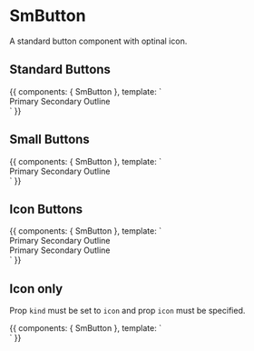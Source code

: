 
<Meta title="Components/SmButton" component={SmButton} />

# SmButton

A standard button component with optinal icon.

<Props of={SmButton} />

## Standard Buttons

<Preview>
  <Story name="default" height="70px">
    {{
      components: { SmButton },
      template: `
      <div class="flex">
        <SmButton class="m-2">Primary</SmButton>
        <SmButton kind="secondary" class="m-2">Secondary</SmButton>
        <SmButton kind="outline" class="m-2">Outline</SmButton>
      </div>
      `
    }}
  </Story>
</Preview>

## Small Buttons

<Preview>
  <Story name="small" height="50px">
    {{
      components: { SmButton },
      template: `
      <div class="flex">
        <SmButton small class="m-2">Primary</SmButton>
        <SmButton small kind="secondary" class="m-2">Secondary</SmButton>
        <SmButton small kind="outline" class="m-2">Outline</SmButton>
      </div>
      `
    }}
  </Story>
</Preview>

## Icon Buttons

<Preview>
  <Story name="icons" height="120px">
    {{
      components: { SmButton },
      template: `
      <div class="flex flex-wrap">
        <SmButton icon="plus" class="m-2">Primary</SmButton>
        <SmButton icon="sun" kind="secondary" class="m-2">Secondary</SmButton>
        <SmButton icon="archive" kind="outline" class="m-2">Outline</SmButton>
        <div class="w-full"></div>
        <SmButton small icon="plus" class="m-2">Primary</SmButton>
        <SmButton small icon="sun" kind="secondary" class="m-2">
          Secondary
        </SmButton>
        <SmButton small icon="archive" kind="outline" class="m-2">
          Outline
        </SmButton>
      </div>
      `
    }}
  </Story>
</Preview>

## Icon only

Prop `kind` must be set to `icon` and prop `icon` must be specified.

<Preview>
  <Story name="icon" height="120px">
    {{
      components: { SmButton },
      template: `
      <div class="flex">
        <SmButton small icon="plus" kind="icon" class="m-2"></SmButton>
        <SmButton small icon="feather" kind="icon" class="m-2"></SmButton>
        <SmButton small icon="sun" kind="icon" class="m-2"></SmButton>
        <SmButton small icon="archive" kind="icon" class="m-2"></SmButton>
      </div>
      `
    }}
  </Story>
</Preview>
